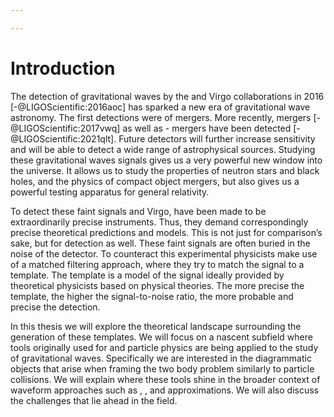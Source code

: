 ```yaml
---

---
```






# Introduction

The detection of gravitational waves by the \acr{ligo}  and Virgo collaborations in 2016 [-@LIGOScientific:2016aoc] has sparked a new era of gravitational wave astronomy. The first detections were of \acr{bbh} mergers. More recently, \acr{bns}  mergers [-@LIGOScientific:2017vwq]  as well as \acr{ns}-\acr{bh} mergers have been detected [-@LIGOScientific:2021qlt]. Future detectors will further increase sensitivity and will be able to detect a wide range of astrophysical sources. Studying these gravitational waves signals gives us a very powerful new window into the universe.  It allows us to study the properties of neutron stars and black holes, and the physics of compact object mergers, but also gives us a powerful testing apparatus for general relativity.

To detect these faint signals \acr{ligo} and Virgo, have been made to be extraordinarily precise instruments. Thus, they demand correspondingly precise theoretical predictions and models. This is not just for comparison’s sake, but for detection as well. These faint signals are often buried in the noise of the detector. To counteract this experimental physicists make use of a matched filtering approach, where they try to match the signal to a template. The template is a model of the signal ideally provided by theoretical physicists based on physical theories. The more precise the template, the higher the signal-to-noise ratio, the more probable and precise the detection.

In this thesis we will explore the theoretical landscape surrounding the generation of these templates.  We will focus on a nascent subfield where tools originally used for \acr{qft} and particle physics are being applied to the study of gravitational waves. Specifically we are interested in the diagrammatic objects that arise when framing the two body problem similarly to particle collisions. We will explain where these tools shine in the broader context of waveform approaches such as \acr{eob}, \acr{nrgr}, \acr{pm} and \acr{pn} approximations. We will also discuss the challenges that lie ahead in the field. 






